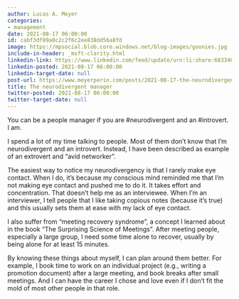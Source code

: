 ```yaml
---
author: Lucas A. Meyer
categories:
- management
date: 2021-08-17 06:00:00
id: cabf3df89a0c2c2f6c2ee838dd56a8fd
image: https://mpsocial.blob.core.windows.net/blog-images/goonies.jpg
include-in-header: _msft-clarity.html
linkedin-link: https://www.linkedin.com/feed/update/urn:li:share:6833403014171250688
linkedin-posted: 2021-08-17 06:00:00
linkedin-target-date: null
post-url: https://www.meyerperin.com/posts/2021-08-17-the-neurodivergent-manager.html
title: The neurodivergent manager
twitter-posted: 2021-08-17 06:00:00
twitter-target-date: null
---
```

You can be a people manager if you are #neurodivergent and an #introvert. I am.

I spend a lot of my time talking to people. Most of them don't know that I'm neurodivergent and an introvert. Instead, I have been described as example of an extrovert and "avid networker".

The easiest way to notice my neurodivergency is that I rarely make eye contact. When I do, it's because my conscious mind reminded me that I'm not making eye contact and pushed me to do it. It takes effort and concentration. That doesn't help me as an interviewee. When I'm an interviewer, I tell people that I like taking copious notes (because it's true) and this usually sets them at ease with my lack of eye contact. 

I also suffer from "meeting recovery syndrome", a concept I learned about in the book "The Surprising Science of Meetings”. After meeting people, especially a large group, I need some time alone to recover, usually by being alone for at least 15 minutes.

By knowing these things about myself, I can plan around them better. For example, I book time to work on an individual project (e.g., writing a promotion document) after a large meeting, and book breaks after small meetings. And I can have the career I chose and love even if I don't fit the mold of most other people in that role.